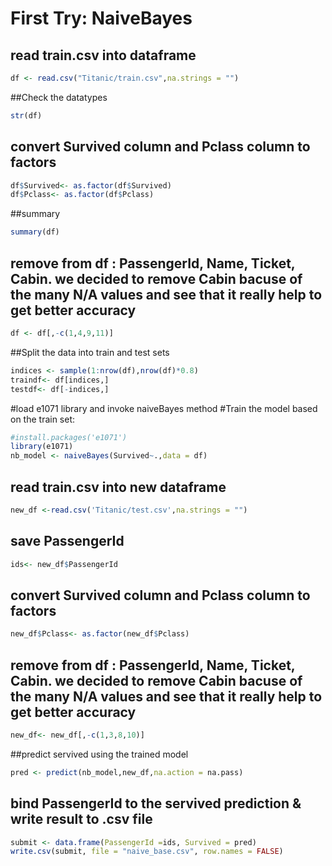 # First Try: NaiveBayes

## read train.csv into dataframe
```{r}
df <- read.csv("Titanic/train.csv",na.strings = "")
```

##Check the datatypes
```{r}
str(df)
```

## convert Survived column and Pclass column to factors
```{r}
df$Survived<- as.factor(df$Survived)
df$Pclass<- as.factor(df$Pclass)
```

##summary
```{r}
summary(df)
```

## remove from df : PassengerId, Name, Ticket, Cabin. we decided to remove Cabin bacuse of the many N/A values and see that it really help to get better accuracy
```{r}
df <- df[,-c(1,4,9,11)]
```

##Split the data into train and test sets
```{r}
indices <- sample(1:nrow(df),nrow(df)*0.8)
traindf<- df[indices,]
testdf<- df[-indices,]
```

#load e1071 library and invoke naiveBayes method
#Train the model based on the train set:
```{r}
#install.packages('e1071')
library(e1071)
nb_model <- naiveBayes(Survived~.,data = df)
```

## read train.csv into new dataframe
```{r}
new_df <-read.csv('Titanic/test.csv',na.strings = "")
```

## save PassengerId
```{r}
ids<- new_df$PassengerId
```

## convert Survived column and Pclass column to factors
```{r}
new_df$Pclass<- as.factor(new_df$Pclass)
```

## remove from df : PassengerId, Name, Ticket, Cabin. we decided to remove Cabin bacuse of the many N/A values and see that it really help to get better accuracy
```{r}
new_df<- new_df[,-c(1,3,8,10)]
```

##predict servived using the trained model
```{r}
pred <- predict(nb_model,new_df,na.action = na.pass)
```

## bind PassengerId to the servived prediction & write result to .csv file
```{r}
submit <- data.frame(PassengerId =ids, Survived = pred)
write.csv(submit, file = "naive_base.csv", row.names = FALSE)
```